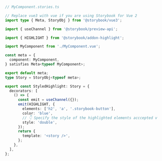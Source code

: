 ```ts
// MyComponent.stories.ts

// Replace vue3 with vue if you are using Storybook for Vue 2
import type { Meta, StoryObj } from '@storybook/vue3';

import { useChannel } from '@storybook/preview-api';

import { HIGHLIGHT } from '@storybook/addon-highlight';

import MyComponent from './MyComponent.vue';

const meta = {
  component: MyComponent,
} satisfies Meta<typeof MyComponent>;

export default meta;
type Story = StoryObj<typeof meta>;

export const StyledHighlight: Story = {
  decorators: [
    () => {
      const emit = useChannel({});
      emit(HIGHLIGHT, {
        elements: ['h2', 'a', '.storybook-button'],
        color: 'blue',
        // 👇 Specify the style of the highlighted elements acccepted values are: 'double', 'solid', 'dotted', 'dashed'
        style: 'double',
      });
      return {
        template: '<story />',
      };
    },
  ],
};
```

